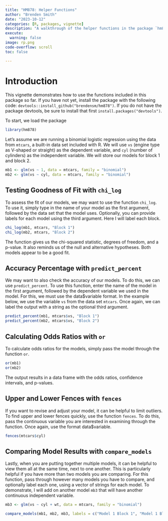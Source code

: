```yaml
---
title: "HM878: Helper Functions"
author: "Brenden Smith"
date: "2023-10-12"
categories: [R, packages, vignette]
description: "A walkthrough of the helper functions in the package `hm878`"
execute: 
  warning: false
image: rp.png
code-overflow: scroll
toc: false

---
```


# Introduction

This vignette demonstrates how to use the functions included in this package so far. If you have not yet, install the package with the following code: `devtools::install_github("brendensm/hm878")`. If you do not have the package devtools, be sure to install that first `install.packages("devtools")`.

To start, we load the package

```r
library(hm878)
```

Let's assume we are running a binomial logistic regression using the data from `mtcars`, a built-in data set included with R. We will use `vs` (engine type as V-shaped or straight) as the dependent variable, and `cyl` (number of cylinders) as the independent variable. We will store our models for block 1 and block 2.

```r
mb1 <- glm(vs ~ 1, data = mtcars, family = "binomial")
mb2 <- glm(vs ~ cyl, data = mtcars, family = "binomial")
```

## Testing Goodness of Fit with `chi_log`
To assess the fit of our models, we may want to use the function `chi_log`. To use it, simply type in the name of your model as the first argument, followed by the data set that the model uses. Optionally, you can provide labels for each model using the third argument. Here I will label each block.
```r
chi_log(mb1, mtcars, "Block 1")
chi_log(mb2, mtcars, "Block 2")
```
The function gives us the chi-squared statistic, degrees of freedom, and a p-value. It also reminds us of the null and alternative hypotheses. Both models appear to be a good fit.

## Accuracy Percentage with `predict_percent`
We may want to also check the accuracy of our models. To do this, we can use `predict_percent`. To use this function, enter the name of the model in the first argument, followed by the dependent variable we used in the model. For this, we must use the data$variable format. In the example below, we use the variable `vs` from the data set `mtcars`. Once again, we can label the output with a string as the optional third argument.

```r
predict_percent(mb1, mtcars$vs, "Block 1")
predict_percent(mb2, mtcars$vs, "Block 2")
```

## Calculating Odds Ratios with `or`
To calculate odds ratios for the models, simply pass the model through the function `or`.

```r
or(mb1)
or(mb2)
```
The output results in a data frame with the odds ratios, confidence intervals, and p-values.

## Upper and Lower Fences with `fences`
If you want to revise and adjust your model, it can be helpful to limit outliers. To find upper and lower fences quickly, use the function `fences`. To do this, pass the continuous variable you are interested in examining through the function. Once again, use the format data$variable.

```r
fences(mtcars$cyl)
```


## Comparing Model Results with `compare_models`
Lastly, when you are putting together multiple models, it can be helpful to view them all at the same time, next to one another. This is particularly helpful if you have more than two models you are comparing. For this function, pass through however many models you have to compare, and optionally label each one, using a vector of strings for each model. To demonstrate, I will add on another model `mb3` that will have another continuous independent variable.

```r
mb3 <- glm(vs ~ cyl + wt, data = mtcars, family = "binomial")

compare_models(mb1, mb2, mb3, labels = c("Model 1 Block 1", "Model 1 Block 2", "Model Block 3"))
```


